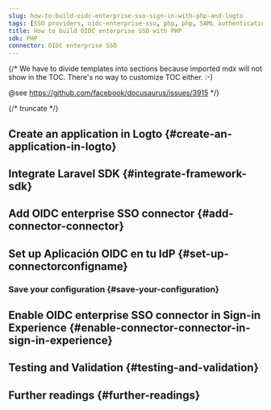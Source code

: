 ```yaml
---
slug: how-to-build-oidc-enterprise-sso-sign-in-with-php-and-logto
tags: [SSO providers, oidc-enterprise-sso, php, php, SAML authentication, enterprise login, SSO login]
title: How to build OIDC enterprise SSO with PHP
sdk: PHP
connector: OIDC enterprise SSO
---
```


{/*
  We have to divide templates into sections because imported mdx will not show in the TOC.
  There's no way to customize TOC either. :-)

  @see https://github.com/facebook/docusaurus/issues/3915
*/}




{/* truncate */}

<Intro connector={connector} sdk="PHP" link="https://www.php.net" />

## Create an application in Logto \{#create-an-application-in-logto}

<CreateApplication type="Traditional web" framework="Laravel" />

## Integrate Laravel SDK \{#integrate-framework-sdk}

<IntegrateSdk />

## Add OIDC enterprise SSO connector \{#add-connector-connector}

<AddSsoConnector framework="Laravel" />

## Set up Aplicación OIDC en tu IdP \{#set-up-connectorconfigname}

<ConnectorGuide />

### Save your configuration \{#save-your-configuration}

<SaveYourConfiguration connector={connector} />

## Enable OIDC enterprise SSO connector in Sign-in Experience \{#enable-connector-connector-in-sign-in-experience}

<EnableSsoConnector />

## Testing and Validation \{#testing-and-validation}

<TestingAndValidation connector={connector} sdk="PHP" />

## Further readings \{#further-readings}

<FurtherReadings />
